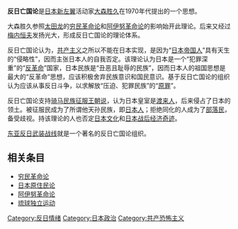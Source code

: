 {{unreferenced|time=2015-06-05T12:06:48+00:00}}
{{japanese|japanese=反日亡国論|kana=はんにちぼうこくろん|romaji=Han-Nichi Bōkoku-ron}}
'''反日亡国论'''是[[日本新左翼|日本新左翼]]活动家[[大森胜久|大森胜久]]在1970年代提出的一个思想。

大森胜久参照[[太田龙|太田龙]]的[[穷民革命论|穷民革命论]]和[[阿伊努革命论|阿伊努革命论]]的影响始开此理论。后来又经过[[梅内恒夫|梅内恒夫]]发扬光大，形成反日亡国论的理论体系。

反日亡国论认为，[[共产主义|共产主义]]之所以不能在日本实现，是因为“[[日本帝国人|日本帝国人]]”具有天生的“侵略性”，因而主张日本人的自我否定。该理论认为日本是一个“犯罪深重”的“[[反革命|反革命]]”国家，日本民族是“丑恶且耻辱的民族”，因而日本人的祖国思想是最大的“反革命”思想，应该积极舍弃民族意识和国民意识。基于反日亡国论的组织认为应该从事反日斗争，以求解放“压迫、犯罪民族”的“[[原罪|原罪]]”。

反日亡国论支持[[骑马民族征服王朝说|骑马民族征服王朝说]]，认为日本皇室是[[渡来人|渡来人]]，后来侵占了日本的领土。被征服民成为了所谓他天孙民族，即[[日本人|日本人]]；拒绝同化的人成为了[[部落民|部落民]]，备受歧视。持该理论的人也否定[[日本文化|日本文化]]和[[日本战后经济奇迹|日本战后经济奇迹]]。

[[东亚反日武装战线|东亚反日武装战线]]就是一个著名的反日亡国论组织。

==相关条目==
*[[穷民革命论|穷民革命论]]
*[[日本原住民论|日本原住民论]]
*[[阿伊努革命论|阿伊努革命论]]
*[[琉球独立运动|琉球独立运动]]

{{反日}}
[[Category:反日情绪|Category:反日情绪]]
[[Category:日本政治|Category:日本政治]]
[[Category:共产恐怖主义|Category:共产恐怖主义]]
